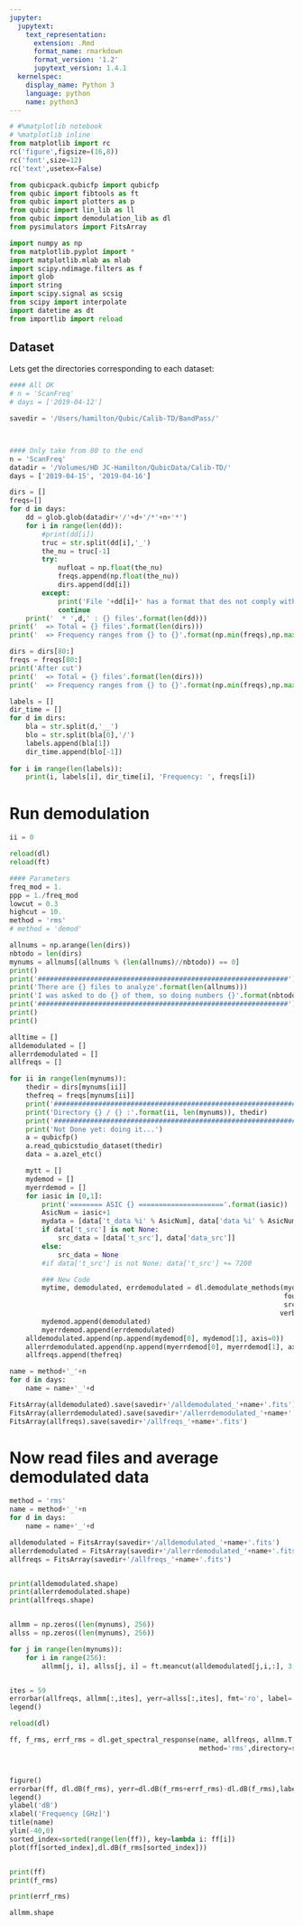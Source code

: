 ```yaml
---
jupyter:
  jupytext:
    text_representation:
      extension: .Rmd
      format_name: rmarkdown
      format_version: '1.2'
      jupytext_version: 1.4.1
  kernelspec:
    display_name: Python 3
    language: python
    name: python3
---
```


```python
# #%matplotlib notebook
# %matplotlib inline
from matplotlib import rc
rc('figure',figsize=(16,8))
rc('font',size=12)
rc('text',usetex=False)

from qubicpack.qubicfp import qubicfp
from qubic import fibtools as ft
from qubic import plotters as p
from qubic import lin_lib as ll
from qubic import demodulation_lib as dl
from pysimulators import FitsArray

import numpy as np
from matplotlib.pyplot import *
import matplotlib.mlab as mlab
import scipy.ndimage.filters as f
import glob
import string
import scipy.signal as scsig
from scipy import interpolate
import datetime as dt
from importlib import reload  

```

## Dataset
Lets get the directories corresponding to each dataset:

```python
#### All OK
# n = 'ScanFreq'
# days = ['2019-04-12']

savedir = '/Users/hamilton/Qubic/Calib-TD/BandPass/'



#### Only take from 80 to the end
n = 'ScanFreq'
datadir = '/Volumes/HD JC-Hamilton/QubicData/Calib-TD/'
days = ['2019-04-15', '2019-04-16']

dirs = []
freqs=[]
for d in days:
    dd = glob.glob(datadir+'/'+d+'/*'+n+'*')
    for i in range(len(dd)): 
        #print(dd[i])
        truc = str.split(dd[i],'_')
        the_nu = truc[-1]
        try:
            nufloat = np.float(the_nu)
            freqs.append(np.float(the_nu))
            dirs.append(dd[i])
        except:
            print('File '+dd[i]+' has a format that des not comply with expectations => rejected')
            continue
    print('  * ',d,' : {} files'.format(len(dd)))
print('  => Total = {} files'.format(len(dirs)))
print('  => Frequency ranges from {} to {}'.format(np.min(freqs),np.max(freqs)))

dirs = dirs[80:]
freqs = freqs[80:]
print('After cut')
print('  => Total = {} files'.format(len(dirs)))
print('  => Frequency ranges from {} to {}'.format(np.min(freqs),np.max(freqs)))

```

```python
labels = []
dir_time = []
for d in dirs:
    bla = str.split(d,'__')
    blo = str.split(bla[0],'/')
    labels.append(bla[1])
    dir_time.append(blo[-1])
    
for i in range(len(labels)): 
    print(i, labels[i], dir_time[i], 'Frequency: ', freqs[i])

```

# Run demodulation

```python
ii = 0

reload(dl)
reload(ft)

#### Parameters
freq_mod = 1.
ppp = 1./freq_mod
lowcut = 0.3
highcut = 10.
method = 'rms'
# method = 'demod'

allnums = np.arange(len(dirs))
nbtodo = len(dirs)
mynums = allnums[(allnums % (len(allnums)//nbtodo)) == 0]
print()
print('##############################################################')
print('There are {} files to analyze'.format(len(allnums)))
print('I was asked to do {} of them, so doing numbers {}'.format(nbtodo, mynums))
print('##############################################################')
print()
print()

alltime = []
alldemodulated = []
allerrdemodulated = []
allfreqs = []

for ii in range(len(mynums)):
    thedir = dirs[mynums[ii]]
    thefreq = freqs[mynums[ii]]
    print('##############################################################')
    print('Directory {} / {} :'.format(ii, len(mynums)), thedir)
    print('##############################################################')
    print('Not Done yet: doing it...')
    a = qubicfp()
    a.read_qubicstudio_dataset(thedir)
    data = a.azel_etc()

    mytt = []
    mydemod = []
    myerrdemod = []
    for iasic in [0,1]:
        print('======== ASIC {} ====================='.format(iasic))
        AsicNum = iasic+1
        mydata = [data['t_data %i' % AsicNum], data['data %i' % AsicNum]]
        if data['t_src'] is not None: 
            src_data = [data['t_src'], data['data_src']]
        else:
            src_data = None
        #if data['t_src'] is not None: data['t_src'] += 7200

        ### New Code
        mytime, demodulated, errdemodulated = dl.demodulate_methods(mydata, freq_mod, 
                                                                    fourier_cuts=[lowcut, highcut, None], 
                                                                    src_data_in = src_data,
                                                                   verbose=False, method=method, remove_noise=True)
        mydemod.append(demodulated)
        myerrdemod.append(errdemodulated)
    alldemodulated.append(np.append(mydemod[0], mydemod[1], axis=0))
    allerrdemodulated.append(np.append(myerrdemod[0], myerrdemod[1], axis=0))
    allfreqs.append(thefreq)

name = method+'_'+n
for d in days:
    name = name+'_'+d

FitsArray(alldemodulated).save(savedir+'/alldemodulated_'+name+'.fits')
FitsArray(allerrdemodulated).save(savedir+'/allerrdemodulated_'+name+'.fits')
FitsArray(allfreqs).save(savedir+'/allfreqs_'+name+'.fits')

```

# Now read files and average demodulated data

```python
method = 'rms'
name = method+'_'+n
for d in days:
    name = name+'_'+d

alldemodulated = FitsArray(savedir+'/alldemodulated_'+name+'.fits')
allerrdemodulated = FitsArray(savedir+'/allerrdemodulated_'+name+'.fits')
allfreqs = FitsArray(savedir+'/allfreqs_'+name+'.fits')


print(alldemodulated.shape)
print(allerrdemodulated.shape)
print(allfreqs.shape)


allmm = np.zeros((len(mynums), 256))
allss = np.zeros((len(mynums), 256))

for j in range(len(mynums)):
    for i in range(256):
        allmm[j, i], allss[j, i] = ft.meancut(alldemodulated[j,i,:], 3, med=True, disp=False)


ites = 59
errorbar(allfreqs, allmm[:,ites], yerr=allss[:,ites], fmt='ro', label='TES#{}'.format(ites+1))
legend()
```

```python
reload(dl)

ff, f_rms, errf_rms = dl.get_spectral_response(name, allfreqs, allmm.T, allss.T, 
                                               method='rms',directory=savedir)



figure()
errorbar(ff, dl.dB(f_rms), yerr=dl.dB(f_rms+errf_rms)-dl.dB(f_rms),label='rms', fmt='b.-',ls='none')
legend()
ylabel('dB')
xlabel('Frequency [GHz]')
title(name)
ylim(-40,0)
sorted_index=sorted(range(len(ff)), key=lambda i: ff[i])
plot(ff[sorted_index],dl.dB(f_rms[sorted_index]))


print(ff)
print(f_rms)

print(errf_rms)
```

```python
allmm.shape
```

```python

```
